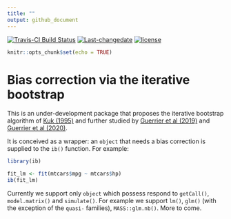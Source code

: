 ```yaml
---
title: ""
output: github_document
---
```


[![Travis-CI Build Status](https://travis-ci.com/SMAC-Group/ib.svg?branch=master)](https://travis-ci.com/github/SMAC-Group/ib)
[![Last-changedate](https://img.shields.io/badge/last%20change-`r gsub('-', '--', Sys.Date())`-green.svg)](https://github.com/SMAC-Group/ib)
[![license](https://img.shields.io/badge/license-GPL--3-blue.svg)](https://www.gnu.org/licenses/gpl-3.0.en.html)

```r
knitr::opts_chunk$set(echo = TRUE)
```

# Bias correction via the iterative bootstrap

This is an under-development package that proposes the iterative bootstrap algorithm
of [Kuk (1995)](https://doi.org/10.1111/j.2517-6161.1995.tb02035.x)
and further studied by [Guerrier et al (2019)](https://doi.org/10.1080/01621459.2017.1380031)
and [Guerrier et al (2020)](https://arxiv.org/pdf/2002.08757.pdf).

It is conceived as a wrapper: an `object` that needs a bias correction
is supplied to the `ib()` function. For example:   

```r
library(ib)

fit_lm <- fit(mtcars$mpg ~ mtcars$hp)
ib(fit_lm)   
```

Currently we support only `object` which possess respond to 
`getCall()`, `model.matrix()` and `simulate()`. For example we support
`lm()`, `glm()` (with the exception of the `quasi-` families), `MASS::glm.nb()`.
More to come.
